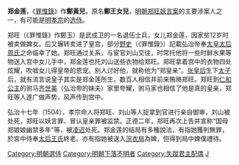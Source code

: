 {{Unreferenced|time=2021-05-01T03:53:07+00:00}}
'''郑金莲'''，《[[罪惟錄|罪惟錄]]》作'''鄭黃兒'''，原名'''鄭王女兒'''，[[明朝|明朝]][[郑旺妖言案|郑旺妖言案]]的主要涉案人之一，有可能是[[明孝宗|明孝宗]]的[[选侍|选侍]]。

郑旺（《罪惟錄》作鄭玉）是武成卫的一名退伍士兵，女儿郑金莲，因家贫12岁时被卖做婢女。后又辗转卖进了皇宫，部分[[野史|野史]]（《罪惟錄》）記載弘治帝奉[[孝肅皇后|太皇太后周氏]]之命临幸了她。郑旺通过关系，与宦官刘山交往，时常托他将一些时鲜水果等物送入宫中女儿手中，郑金莲也托刘山送些衣物给郑旺。郑旺拿着宫中的衣物四处炫耀，吹嘘女儿得皇帝的恩宠。别人讨好他，就称他为“郑皇亲”。[[孝成敬皇后|张皇后]]生下[[明武宗|太子]]后，就有流言说皇子其实是郑金莲所生，数百人相信并前来贿赂郑旺。郑旺到[[仁和公主|仁和公主]]的驸马[[齊世美|齐世美]]（弘治帝的妹夫）家里夸耀，驸马家也相信了他是真的皇亲，郑旺等人遂广做声势，风声传到宫中。

弘治十七年（1504），孝宗命人将郑旺、刘山等人捉拿到官进行亲自御审，刘山被处死，郑旺以妖言罪、冒认皇亲罪被监禁。正德二年，郑旺再次上告并宣称“国母郑娘娘幽禁多年”等，被[[凌遲|凌迟]]处死。郑金莲的结局有多種說法，有指她獲判無罪，於宮中侍奉[[孝贞纯皇后|太后王氏]]終老。亦有指她被送入[[浣衣局|浣衣局]]為婢，但得到局中婢僕禮待。
{{明孝宗皇室}}
[[Category:明朝選侍|Category:明朝選侍]]
[[Category:明朝下落不明者|Category:明朝下落不明者]]
[[Category:失蹤君主配偶|Category:失蹤君主配偶]]
[[Category:郑姓|J]]